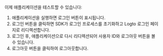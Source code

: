 이제 애플리케이션을 테스트할 수 있습니다:

1. 애플리케이션을 실행하면 로그인 버튼이 표시됩니다.
2. 로그인 버튼을 클릭하면 SDK가 로그인 프로세스를 초기화하고 Logto 로그인 페이지로 리디렉션합니다.
3. 로그인 후, 애플리케이션으로 다시 리디렉션되어 사용자 ID와 로그아웃 버튼을 볼 수 있습니다.
4. 로그아웃 버튼을 클릭하여 로그아웃합니다.
